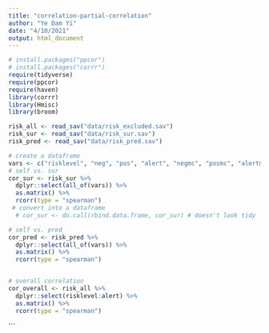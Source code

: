 ```yaml
---
title: "correlation-partial-correlation"
author: "Ye Dam Yi"
date: "4/10/2021"
output: html_document
---
```

```r
# install.packages("ppcor")
# install.packages("corrr")
require(tidyverse)
require(ppcor)
require(haven)
library(corrr)
library(Hmisc)
library(broom)
```


```r
risk_all <- read_sav("data/risk_excluded.sav")
risk_sur <- read_sav("data/risk_sur.sav")
risk_pred <- read_sav("data/risk_pred.sav")
```


```r
# create a dataframe
vars <- c("risklevel", "neg", "pos", "alert", "negmc", "posmc", "alertmc", "negint", "posint", "alertint", "condition", "recipient_num")
# self vs. sur
cor_sur <- risk_sur %>% 
  dplyr::select(all_of(vars)) %>%
  as.matrix() %>% 
  rcorr(type = "spearman") 
 # convert into a dataframe
  # cor_sur <- do.call(rbind.data.frame, cor_sur) # doesn't look tidy

# self vs. pred 
cor_pred <- risk_pred %>% 
  dplyr::select(all_of(vars)) %>% 
  as.matrix() %>% 
  rcorr(type = "spearman") 


# overall correlation
cor_overall <- risk_all %>% 
  dplyr::select(risklevel:alert) %>% 
  as.matrix() %>% 
  rcorr(type = "spearman") 

```





```